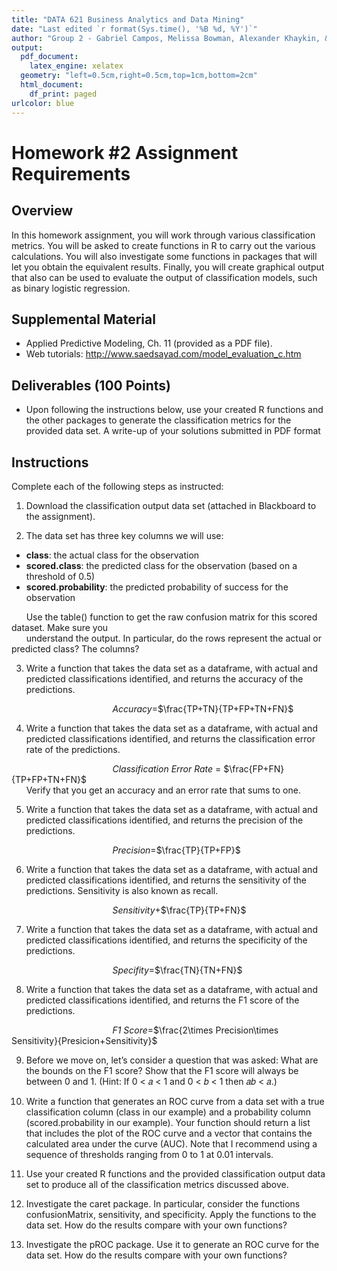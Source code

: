 ```yaml
---
title: "DATA 621 Business Analytics and Data Mining"
date: "Last edited `r format(Sys.time(), '%B %d, %Y')`"
author: "Group 2 - Gabriel Campos, Melissa Bowman, Alexander Khaykin, & Jennifer Abinette"
output:
  pdf_document:
    latex_engine: xelatex
  geometry: "left=0.5cm,right=0.5cm,top=1cm,bottom=2cm"
  html_document:
    df_print: paged
urlcolor: blue
---
```


# Homework #2 Assignment Requirements

## **Overview**
In this homework assignment, you will work through various classification metrics. You will be asked to create
functions in R to carry out the various calculations. You will also investigate some functions in packages that will let
you obtain the equivalent results. Finally, you will create graphical output that also can be used to evaluate the
output of classification models, such as binary logistic regression.

## **Supplemental Material**

* Applied Predictive Modeling, Ch. 11 (provided as a PDF file).
* Web tutorials: [http://www.saedsayad.com/model_evaluation_c.htm](http://www.saedsayad.com/model_evaluation_c.htm)

## **Deliverables (100 Points)**

* Upon following the instructions below, use your created R functions and the other packages to generate
the classification metrics for the provided data set. A write-up of your solutions submitted in PDF format

## **Instructions**

Complete each of the following steps as instructed:

1. Download the classification output data set (attached in Blackboard to the assignment).

2. The data set has three key columns we will use:
  * **class**: the actual class for the observation
  * **scored.class**: the predicted class for the observation (based on a threshold of 0.5)
  * **scored.probability**: the predicted probability of success for the observation
  
|       Use the table() function to get the raw confusion matrix for this scored dataset. Make sure you
|       understand the output. In particular, do the rows represent the actual or predicted class? The columns?

\newpage

3. Write a function that takes the data set as a dataframe, with actual and predicted classifications identified,
and returns the accuracy of the predictions.

|                                          *Accuracy*=$\frac{TP+TN}{TP+FP+TN+FN}$

4. Write a function that takes the data set as a dataframe, with actual and predicted classifications identified,
and returns the classification error rate of the predictions.

|                                          *Classification Error Rate* = $\frac{FP+FN}{TP+FP+TN+FN}$

|       Verify that you get an accuracy and an error rate that sums to one.

5. Write a function that takes the data set as a dataframe, with actual and predicted classifications identified,
and returns the precision of the predictions.

|                                          *Precision*=$\frac{TP}{TP+FP}$

6. Write a function that takes the data set as a dataframe, with actual and predicted classifications identified,
and returns the sensitivity of the predictions. Sensitivity is also known as recall.

|                                          *Sensitivity*+$\frac{TP}{TP+FN}$

7. Write a function that takes the data set as a dataframe, with actual and predicted classifications identified,
and returns the specificity of the predictions.

|                                          *Specifity*=$\frac{TN}{TN+FN}$

8. Write a function that takes the data set as a dataframe, with actual and predicted classifications identified,
and returns the F1 score of the predictions.

|                                          *F1 Score*=$\frac{2\times Precision\times Sensitivity}{Presicion+Sensitivity}$

9. Before we move on, let’s consider a question that was asked: What are the bounds on the F1 score? Show
that the F1 score will always be between 0 and 1. (Hint: If 0 < 𝑎 < 1 and 0 < 𝑏 < 1 then 𝑎𝑏 < 𝑎.)

10. Write a function that generates an ROC curve from a data set with a true classification column (class in our
example) and a probability column (scored.probability in our example). Your function should return a list
that includes the plot of the ROC curve and a vector that contains the calculated area under the curve
(AUC). Note that I recommend using a sequence of thresholds ranging from 0 to 1 at 0.01 intervals.

11. Use your created R functions and the provided classification output data set to produce all of the
classification metrics discussed above.

12. Investigate the caret package. In particular, consider the functions confusionMatrix, sensitivity, and
specificity. Apply the functions to the data set. How do the results compare with your own functions?

13. Investigate the pROC package. Use it to generate an ROC curve for the data set. How do the results
compare with your own functions?






